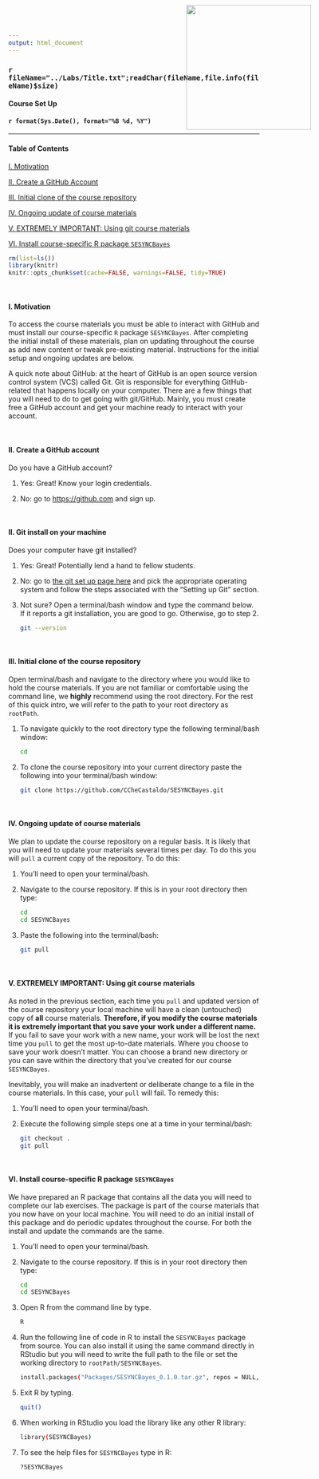 ```yaml
---
output: html_document
---
```


<img src="../Labs/Logo.png" style="position:absolute;top:10px;right:125px;width:250px;height=250px" />

### `r fileName="../Labs/Title.txt";readChar(fileName,file.info(fileName)$size)`
#### Course Set Up
#### `r format(Sys.Date(), format="%B %d, %Y")`

- - -

#### Table of Contents

[I. Motivation][]

[II. Create a GitHub Account][]

[III. Initial clone of the course repository][]

[IV. Ongoing update of course materials][]

[V. EXTREMELY IMPORTANT: Using git course materials][]

[VI. Install course-specific R package ``SESYNCBayes``][] 



```r
rm(list=ls())
library(knitr)
knitr::opts_chunk$set(cache=FALSE, warnings=FALSE, tidy=TRUE)
```

<br>

#### I. Motivation

To access the course materials you must be able to interact with GitHub and must install our course-specific ``R`` package ``SESYNCBayes``. After completing the initial install of these materials, plan on updating throughout the course as add new content or tweak pre-existing material.  Instructions for the initial setup and ongoing updates are below.

A quick note about GitHub: at the heart of GitHub is an open source version control system (VCS) called Git. Git is responsible for everything GitHub-related that happens locally on your computer. There are a few things that you will need to do to get going with git/GitHub.  Mainly, you must create free a GitHub account and get your machine ready to interact with your account.

<br>

#### II. Create a GitHub account

Do you have a GitHub account?

1. Yes: Great! Know your login credentials.

2. No: go to [https://github.com](https://github.com) and sign up.

<br>


#### II. Git install on your machine

Does your computer have git installed?

1. Yes: Great! Potentially lend a hand to fellow students.

2. No: go to [the git set up page here](https://help.github.com/articles/set-up-git) and pick the appropriate operating system and follow the steps associated with the "Setting up Git" section.

3. Not sure? Open a terminal/bash window and type the command below. If it reports a git installation, you are good to go. Otherwise, go to step 2.

    ```bash
    git --version
    ```
<br>

#### III. Initial clone of the course repository

Open terminal/bash and navigate to the directory where you would like to hold the course materials. If you are not familiar or comfortable using the command line, we **highly** recommend using the root directory. For the rest of this quick intro, we will refer to the path to your root directory as ``rootPath``.  

1.  To navigate quickly to the root directory type the following terminal/bash window:

    ```bash
    cd 
    ```

2.  To clone the course repository into your current directory paste the following into your terminal/bash window: 

    ```bash
    git clone https://github.com/CCheCastaldo/SESYNCBayes.git
    ```

<br>

#### IV. Ongoing update of course materials

We plan to update the course repository on a regular basis. It is likely that you will need to update your materials several times per day.  To do this you will ``pull`` a current copy of the repository. To do this: 

1.  You'll need to open your terminal/bash.

2.  Navigate to the course repository. If this is in your root directory then type:

    ```bash
    cd
    cd SESYNCBayes
    ```
    
3.  Paste the following into the terminal/bash:

    ```bash
    git pull
    ```

<br>

#### V. EXTREMELY IMPORTANT: Using git course materials 

As noted in the previous section, each time you ``pull`` and updated version of the course repository your local machine will have a clean (untouched) copy of **all** course materials.  **Therefore, if you modify the course materials it is extremely important that you save your work under a different name.**  If you fail to save your work with a new name, your work will be lost the next time you ``pull`` to get the most up-to-date materials. Where you choose to save your work doesn't matter. You can choose a brand new directory or you can save within the directory that you've created for our course ``SESYNCBayes``. 

Inevitably, you will make an inadvertent or deliberate change to a file in the course materials. In this case, your ``pull`` will fail. To remedy this:

1.  You'll need to open your terminal/bash.

2.  Execute the following simple steps one at a time in your terminal/bash:

    ```bash
    git checkout .
    git pull
    ```
<br>

#### VI. Install course-specific R package ``SESYNCBayes`` 

We have prepared an R package that contains all the data you will need to complete our lab exercises.  The package is part of the course materials that you now have on your local machine. You will need to do an initial install of this package and do periodic updates throughout the course. For both the install and update the commands are the same.

1.  You'll need to open your terminal/bash.

2.  Navigate to the course repository. If this is in your root directory then type:

    ```bash
    cd
    cd SESYNCBayes
    ```
3.  Open R from the command line by type.

    ```bash
    R
    ```
4. Run the following line of code in R to install the ``SESYNCBayes`` package from source. You can also install it using the same command directly in RStudio but you will need to write the full path to the file or set the working directory to ``rootPath/SESYNCBayes``.

    ```bash
    install.packages("Packages/SESYNCBayes_0.1.0.tar.gz", repos = NULL, type = "source")
    ```

5.  Exit R by typing.

    ```bash
    quit()
    ```

6.  When working in RStudio you load the library like any other R library:

    ```bash
    library(SESYNCBayes)
    ```
    
7.  To see the help files for ``SESYNCBayes`` type in R:

    ```bash
    ?SESYNCBayes
    ```
    
<br>




    